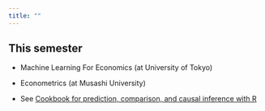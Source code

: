 ```yaml
---
title: ""
---
```


## This semester 

- Machine Learning For Economics (at University of Tokyo)

- Econometrics (at Musashi University)

- See [Cookbook for prediction, comparison, and causal inference with R](https://tetokawata.github.io/R_JPN/)